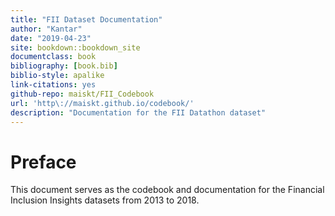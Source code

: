 ```yaml
--- 
title: "FII Dataset Documentation"
author: "Kantar"
date: "2019-04-23"
site: bookdown::bookdown_site
documentclass: book
bibliography: [book.bib]
biblio-style: apalike
link-citations: yes
github-repo: maiskt/FII_Codebook
url: 'http\://maiskt.github.io/codebook/'
description: "Documentation for the FII Datathon dataset"
---
```


# Preface {-}

This document serves as the codebook and documentation for the Financial Inclusion Insights datasets from 2013 to 2018.
